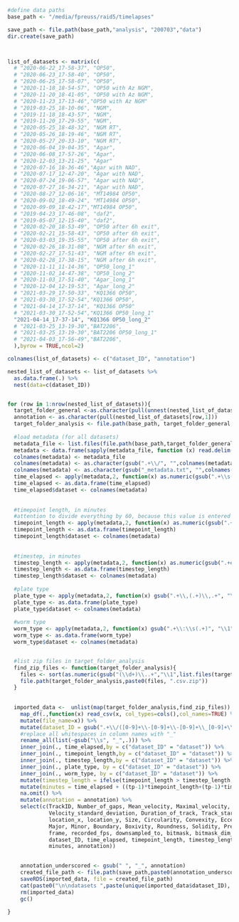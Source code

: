 

```r

#define data paths
base_path <- "/media/fpreuss/raid5/timelapses"

```

```r

save_path <- file.path(base_path,"analysis", "200703","data")
dir.create(save_path)



list_of_datasets <- matrix(c(
  # "2020-06-22_17-58-37", "OP50",
  # "2020-06-23_17-58-40", "OP50",
  # "2020-06-25_17-58-07", "OP50",
  # "2020-11-18_18-54-57", "OP50 with Az NGM",
  # "2020-11-20_18-41-05", "OP50 with Az NGM",
  # "2020-11-23_17-13-46","OP50 with Az NGM"
  # "2019-03-25_18-10-06", "NGM",
  # "2019-11-18_18-43-57", "NGM",
  # "2019-11-20_17-29-55", "NGM",
  # "2020-05-25_18-48-32", "NGM RT",
  # "2020-05-26_18-19-46", "NGM RT",
  # "2020-05-27_20-33-10", "NGM RT",
  # "2020-06-04_19-04-35", "Agar",
  # "2020-06-08_17-57-26", "Agar",
  # "2020-12-03_13-21-25", "Agar"
  # "2020-07-16_18-36-46","Agar with NAD",
  # "2020-07-17_12-47-20", "Agar with NAD",
  # "2020-07-24_19-06-57", "Agar with NAD",
  # "2020-07-27_16-34-21", "Agar with NAD",
  # "2020-08-27_12-06-16", "MT14984 OP50",
  # "2020-09-02_18-49-24", "MT14984 OP50",
  # "2020-09-09_18-42-17","MT14984 OP50",
  # "2019-04-23_17-46-08", "daf2",
  # "2019-05-07_12-15-40", "daf2",
  # "2020-02-20_18-53-49", "OP50 after 6h exit",
  # "2020-02-21_15-58-43", "OP50 after 6h exit",
  # "2020-03-03_19-35-55", "OP50 after 6h exit",
  # "2020-02-26_18-31-08", "NGM after 6h exit",
  # "2020-02-27_17-51-43", "NGM after 6h exit",
  # "2020-02-28_17-38-15", "NGM after 6h exit",
  # "2020-11-11_11-14-36", "OP50_long_1"
  # "2020-11-02_14-47-38", "OP50_long_2"
  # "2020-11-03_17-51-40", "Agar_long_1"
  # "2020-12-04_12-19-53", "Agar_long_2"
  # "2021-03-29_17-50-33", "KQ1366 OP50",
  # "2021-03-30_17-52-54","KQ1366 OP50",
  # "2021-04-14_17-37-14", "KQ1366 OP50"
  # "2021-03-30_17-52-54","KQ1366 OP50_long_1"
  "2021-04-14_17-37-14", "KQ1366 OP50_long_2"
  # "2021-03-25_13-19-30","BAT2206",
  # "2021-03-25_13-19-30","BAT2206 OP50_long_1"
  # "2021-04-03_17-56-49","BAT2206",
  ),byrow = TRUE,ncol=2)

colnames(list_of_datasets) <- c("dataset_ID", "annotation")

nested_list_of_datasets <- list_of_datasets %>%
  as.data.frame(.) %>%
  nest(data=c(dataset_ID))


for (row in 1:nrow(nested_list_of_datasets)){
  target_folder_general <-as.character(pull(unnest(nested_list_of_datasets[row,2],cols=c(data))))
  annotation <- as.character(pull(nested_list_of_datasets[row,1]))
  target_folder_analysis <- file.path(base_path, target_folder_general, "analysis")
  
  #load metadata (for all datasets)
  metadata_file <- list.files(file.path(base_path,target_folder_general),pattern=".+\\_metadata.txt$", full.names = TRUE)
  metadata <- data.frame(sapply(metadata_file, function (x) read.delim(x,header=FALSE,check.names = FALSE)))
  colnames(metadata) <- metadata_file
  colnames(metadata) <- as.character(gsub(".+\\/", "",colnames(metadata)))
  colnames(metadata) <- as.character(gsub("_metadata.txt", "",colnames(metadata)))
  time_elapsed <- apply(metadata,2, function(x) as.numeric(gsub(".+\\s([0-9]+).*", "\\1",x[grepl("Time elapsed.+\\:\\s(.+)",x)])))
  time_elapsed <- as.data.frame(time_elapsed)
  time_elapsed$dataset <- colnames(metadata)
  
  
  #timepoint length, in minutes
  #attention to divide everything by 60, because this value is entered in seconds
  timepoint_length <- apply(metadata,2, function(x) as.numeric(gsub(".+\\:\\s(.+)", "\\1",x[grepl("Timepoint length\\:\\s(.+)\\.",x)])))/60
  timepoint_length <- as.data.frame(timepoint_length)
  timepoint_length$dataset <- colnames(metadata)
  
  
  #timestep, in minutes
  timestep_length <- apply(metadata,2, function(x) as.numeric(gsub(".+every(.+)minutes\\.", "\\1",x[grepl(".+every(.+)minutes\\.",x)])))
  timestep_length <- as.data.frame(timestep_length)
  timestep_length$dataset <- colnames(metadata)
  
  #plate type
  plate_type <- apply(metadata,2, function(x) gsub(".+\\,(.+)\\,.+", "\\1",x[grepl("Timelapse plate type\\:",x)]))
  plate_type <- as.data.frame(plate_type)
  plate_type$dataset <- colnames(metadata)
  
  #worm type
  worm_type <- apply(metadata,2, function(x) gsub(".+\\:\\s(.+)", "\\1",x[grepl("Used line\\:",x)]))
  worm_type <- as.data.frame(worm_type)
  worm_type$dataset <- colnames(metadata)


  #list zip files in target_folder_analysis
  find_zip_files <- function(target_folder_analysis){
    files <- sort(as.numeric(gsub("(\\d+)\\..+","\\1",list.files(target_folder_analysis,pattern=".zip"))))
    file.path(target_folder_analysis,paste0(files, ".csv.zip"))
  }
  
  
  imported_data <-  unlist(map(target_folder_analysis,find_zip_files)) %>%
    map_df(.,function(x) read_csv(x, col_types=cols(),col_names=TRUE) %>%
    mutate(file_name=x)) %>%
    mutate(dataset_ID = gsub(".+\\/([0-9]+\\-[0-9]+\\-[0-9]+\\_[0-9]+\\-[0-9]+\\-[0-9]+)\\/.+", "\\1",file_name)) %>%
    #replace all whitespaces in column names with "_"
    rename_all(list(~gsub("\\s", "_",.))) %>%
    inner_join(., time_elapsed,by = c("dataset_ID" = "dataset")) %>%
    inner_join(., timepoint_length,by = c("dataset_ID" = "dataset")) %>%
    inner_join(., timestep_length,by = c("dataset_ID" = "dataset")) %>%
    inner_join(., plate_type, by = c("dataset_ID" = "dataset")) %>%
    inner_join(., worm_type, by = c("dataset_ID" = "dataset")) %>%
    mutate(timestep_length = ifelse(timepoint_length > timestep_length, 0,timestep_length-timepoint_length)) %>%
    mutate(minutes = time_elapsed + ((tp-1)*timepoint_length+(tp-1)*timestep_length)) %>%
    na.omit() %>%
    mutate(annotation = annotation) %>%
    select(c(TrackID, Number_of_gaps, Mean_velocity, Maximal_velocity, Minimal_velocity, Median_velocity,
             Velocity_standard_deviation, Duration_of_track, Track_start, Track_stop, Track_displacement,
             location_x, location_y, Size, Circularity, Convexity, Eccentricity, Main, Minimum, Maximum,
             Major, Minor, Boundary, Boxivity, Roundness, Solidity, Prediction, Prediction_confidence,
             frame, recorded_fps, downsampled_to, bitmask, bitmask_dim_X, bitmask_dim_Y, tp, file_name,
             dataset_ID, time_elapsed, timepoint_length, timestep_length, plate_type, worm_type,
             minutes, annotation))
  

    annotation_underscored <- gsub(" ", "_", annotation)
    created_file_path <- file.path(save_path,paste0(annotation_underscored, "_raw_data.rds"))
    saveRDS(imported_data, file = created_file_path)
    cat(paste0("\n\ndatasets ",paste(unique(imported_data$dataset_ID), collapse=" & "), " were processed \nand saved under: ", created_file_path))
    rm(imported_data)
    gc()
    
}


```

